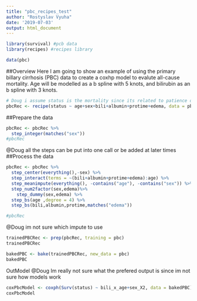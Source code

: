 ```yaml
---
title: "pbc_recipes_test"
author: "Rostyslav Vyuha"
date: '2019-07-03'
output: html_document
---
```



```r
library(survival) #pcb data
library(recipes) #recipes library
```
```r
data(pbc)
```

##Overview
Here I am going to show an example of using the primary billary cirrhosis (PBC) data to create a coxhp model to evalute all-cause mortality.
Age will be modelled as a b spline with 5 knots, and bilirubin as an b spline with 3 knots.

```r
# Doug i assume status is the mortality since its related to patience death??
pbcRec <- recipe(status ~ age+sex+bili+albumin+protime+edema, data = pbc)
```

##Prepare the data
```r
pbcRec <- pbcRec %>%
  step_integer(matches("sex"))
#pbcRec
```
@Doug all the steps can be put into one call or be added at later times
##Process the data
```r
pbcRec <- pbcRec %>%
  step_center(everything(),-sex) %>%
  step_interact(terms = ~(bili+albumin+protime+edema):age) %>%
  step_meanimpute(everything(), -contains("age"), -contains("sex")) %>%
  step_num2factor(sex,edema)%>%
    step_dummy(sex,edema) %>%
  step_bs(age ,degree = 4) %>%
  step_bs(bili,albumin,protime,matches("edema"))

#pbcRec
```
@Doug im not sure which impute to use 


```r
trainedPBCRec <- prep(pbcRec, training = pbc)
trainedPBCRec
```

```r
bakedPBC <- bake(trainedPBCRec, new_data = pbc)
bakedPBC
```
OutModel @Doug Im really not sure what the prefered output is since im not sure how models work
```r
coxPbcModel <- coxph(Surv(status) ~ bili_x_age+sex_X2, data = bakedPBC)
coxPbcModel
```